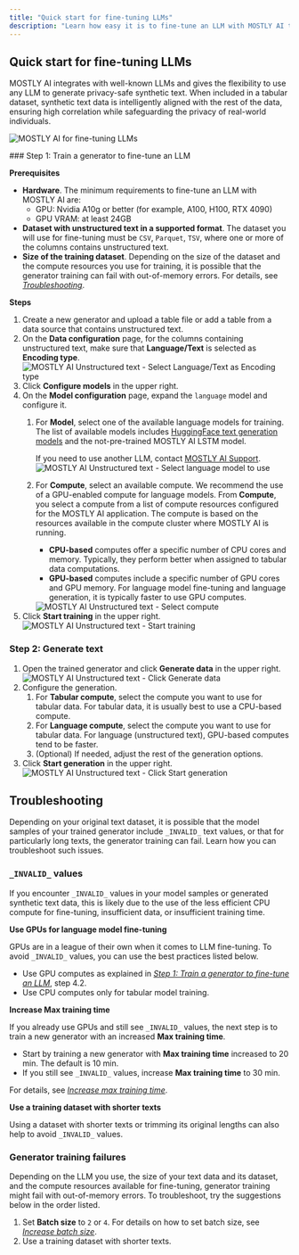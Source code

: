 ```yaml
---
title: "Quick start for fine-tuning LLMs"
description: "Learn how easy it is to fine-tune an LLM with MOSTLY AI to train and generate unstructured synthetic text data."
---
```



## Quick start for fine-tuning LLMs

MOSTLY AI integrates with well-known LLMs and gives the flexibility to use any LLM to generate privacy-safe synthetic text. When included in a tabular dataset, synthetic text data is intelligently aligned with the rest of the data, ensuring high correlation while safeguarding the privacy of real-world individuals.

<Image
    src="/docs/docimages/quickstart/unstructured-text/splash-unstructured-text.webp"
    alt="MOSTLY AI for fine-tuning LLMs"
    width={800}
    height={300}
/>

<Steps>
### Step 1: Train a generator to fine-tune an LLM

**Prerequisites**

* **Hardware**. The minimum requirements to fine-tune an LLM with MOSTLY AI are:
    * GPU: Nvidia A10g or better (for example, A100, H100, RTX 4090)
    * GPU VRAM: at least 24GB 
* **Dataset with unstructured text in a supported format**. The dataset you will use for fine-tuning must be `CSV`, `Parquet`, `TSV`, where one or more of the columns contains unstructured text.
* **Size of the training dataset**. Depending on the size of the dataset and the compute resources you use for training, it is possible that the generator training can fail with out-of-memory errors. For details, see [_Troubleshooting_](#troubleshooting).

**Steps**

1. Create a new generator and upload a table file or add a table from a data source that contains unstructured text.
2. On the **Data configuration** page, for the columns containing unstructured text, make sure that **Language/Text** is selected as **Encoding type**.
    <Image
        src="/docs/docimages/quickstart/unstructured-text/01-generator-configuration-01-select-language-text.webp"
        alt="MOSTLY AI Unstructured text - Select Language/Text as Encoding type"
        width={800}
        height={300}
    />
3. Click **Configure models** in the upper right.
4. On the **Model configuration** page, expand the `language` model and configure it.
    1. For **Model**, select one of the available language models for training.
        <CustomCallout>
        The list of available models includes [HuggingFace text generation models](/generators/configure/set-encoding-types#huggingface-text-models) and the not-pre-trained MOSTLY AI LSTM model.

        If you need to use another LLM, contact [MOSTLY AI Support](mailto:support@mostly.ai).
        </CustomCallout>
        <Image
            src="/docs/docimages/quickstart/unstructured-text/01-generator-configuration-02-select-language-model.webp"
            alt="MOSTLY AI Unstructured text - Select language model to use"
            width={800}
            height={300}
        />
    2. For **Compute**, select an available compute. We recommend the use of a GPU-enabled compute for language models.
        <CustomCallout>
        From **Compute**, you select a compute from a list of compute resources configured for the MOSTLY AI application. The compute is based on the resources available in the compute cluster where MOSTLY AI is running.

        * **CPU-based** computes offer a specific number of CPU cores and memory. Typically, they perform better when assigned to tabular data computations.
        * **GPU-based** computes include a specific number of GPU cores and GPU memory. For language model fine-tuning and language generation, it is typically faster to use GPU computes.
        </CustomCallout>
        <Image
            src="/docs/docimages/quickstart/unstructured-text/01-generator-configuration-03-select-compute.webp"
            alt="MOSTLY AI Unstructured text - Select compute"
            width={800}
            height={300}
        />
5. Click **Start training** in the upper right.
    <Image
        src="/docs/docimages/quickstart/unstructured-text/01-generator-configuration-04-click-start-training.webp"
        alt="MOSTLY AI Unstructured text - Start training"
        width={800}
        height={300}
    />

### Step 2: Generate text

1. Open the trained generator and click **Generate data** in the upper right.
    <Image
        src="/docs/docimages/quickstart/unstructured-text/02-generate-unstructured-text-01-click-generate-data.webp"
        alt="MOSTLY AI Unstructured text - Click Generate data"
        width={800}
        height={300}
    />
2. Configure the generation.
    1. For **Tabular compute**, select the compute you want to use for tabular data. For tabular data, it is usually best to use a CPU-based compute.
    2. For **Language compute**, select the compute you want to use for tabular data. For language (unstructured text), GPU-based computes tend to be faster.
    3. (Optional) If needed, adjust the rest of the generation options.
3. Click **Start generation** in the upper right.
    <Image
        src="/docs/docimages/quickstart/unstructured-text/02-generate-unstructured-text-02-click-start-generation.webp"
        alt="MOSTLY AI Unstructured text - Click Start generation"
        width={800}
        height={300}
    />

</Steps>

## Troubleshooting

Depending on your original text dataset, it is possible that the model samples of your trained generator include `_INVALID_` text values, or that for particularly long texts, the generator training can fail. Learn how you can troubleshoot such issues.

### `_INVALID_` values

If you encounter `_INVALID_` values in your model samples or generated synthetic text data, this is likely due to the use of the less efficient CPU compute for fine-tuning, insufficient data, or insufficient training time.

**Use GPUs for language model fine-tuning**

GPUs are in a league of their own when it comes to LLM fine-tuning. To avoid `_INVALID_` values, you can use the best practices listed below.

* Use GPU computes as explained in [_Step 1: Train a generator to fine-tune an LLM_](#step-1-train-a-generator-to-fine-tune-an-llm), step 4.2.
* Use CPU computes only for tabular model training.

**Increase Max training time**

If you already use GPUs and still see `_INVALID_` values, the next step is to train a new generator with an increased **Max training time**.

* Start by training a new generator with **Max training time** increased to 20 min. The default is 10 min.
* If you still see `_INVALID_` values, increase **Max training time** to 30 min.

For details, see [_Increase max training time_](/generators/configure/improve-model-accuracy#use-the-accuracy-preset-to-increase-training-time).

**Use a training dataset with shorter texts**

Using a dataset with shorter texts or trimming its original lengths can also help to avoid `_INVALID_` values.

### Generator training failures

Depending on the LLM you use, the size of your text data and its dataset, and the compute resources available for fine-tuning, generator training might fail with out-of-memory errors. To troubleshoot, try the suggestions below in the order listed.

1. Set **Batch size** to `2` or `4`. For details on how to set batch size, see [_Increase batch size_](/generators/configure/speed-up-training#increase-batch-size).
2. Use a training dataset with shorter texts.